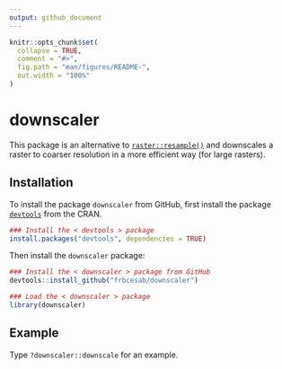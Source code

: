 ```yaml
---
output: github_document
---
```


<!-- README.md is generated from README.Rmd. Please edit that file -->

```r
knitr::opts_chunk$set(
  collapse = TRUE,
  comment = "#>",
  fig.path = "man/figures/README-",
  out.width = "100%"
)
```

# downscaler

<!-- badges: start -->
<!-- badges: end -->

This package is an alternative to [`raster::resample()`](https://www.rdocumentation.org/packages/raster/versions/3.0-7/topics/resample) and downscales a raster to coarser resolution in a more efficient way (for large rasters).

## Installation

To install the package `downscaler` from GitHub, first install the package [`devtools`](http://cran.r-project.org/web/packages/devtools/index.html) from the CRAN.

```r
### Install the < devtools > package
install.packages("devtools", dependencies = TRUE)
```

Then install the `downscaler` package:

```r
### Install the < downscaler > package from GitHub
devtools::install_github("frbcesab/downscaler")

### Load the < downscaler > package
library(downscaler)
```

## Example

Type `?downscaler::downscale` for an example.
